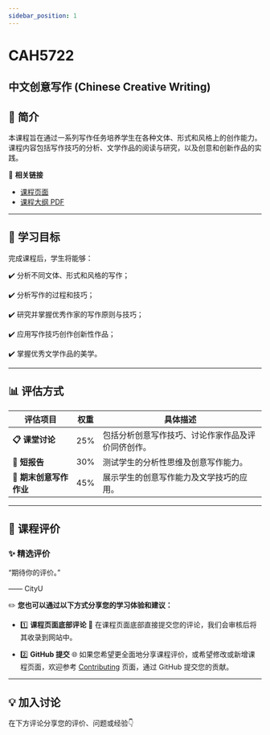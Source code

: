 ```yaml
---
sidebar_position: 1
---
```


# CAH5722
## 中文创意写作 (Chinese Creative Writing)

## **📘 简介**
本课程旨在通过一系列写作任务培养学生在各种文体、形式和风格上的创作能力。课程内容包括写作技巧的分析、文学作品的阅读与研究，以及创意和创新作品的实践。

🔗 **相关链接**
- [课程页面](https://www.cityu.edu.hk/catalogue/pg/202425/course/CAH5722.htm)
- [课程大纲 PDF](https://www.cityu.edu.hk/catalogue/pg/202425/course/CAH5722.pdf)

---

## **🎯 学习目标**

完成课程后，学生将能够：

✔️ 分析不同文体、形式和风格的写作；

✔️ 分析写作的过程和技巧；

✔️ 研究并掌握优秀作家的写作原则与技巧；

✔️ 应用写作技巧创作创新性作品；

✔️ 掌握优秀文学作品的美学。

---

## **📊 评估方式**

| **评估项目**              | **权重** | **具体描述**                                                                                       |
|--------------------------|---------|---------------------------------------------------------------------------------------------------|
| **📋 课堂讨论**           | 25%     | 包括分析创意写作技巧、讨论作家作品及评价同侪创作。                                                       |
| **📂 短报告**             | 30%     | 测试学生的分析性思维及创意写作能力。                                                                   |
| **📂 期末创意写作作业**    | 45%     | 展示学生的创意写作能力及文学技巧的应用。                                                                |

---

## **💬 课程评价**

### ✨ **精选评价**
<div className={commentStyles.commentBox}>
    <p className={commentStyles.commentText}>
        “期待你的评价。”
    </p>
    <p className={commentStyles.commentAuthor}>—— CityU</p>
</div>

✏️ **您也可以通过以下方式分享您的学习体验和建议：**

- 1️⃣ **课程页面底部评论**
💬 在课程页面底部直接提交您的评论，我们会审核后将其收录到网站中。

- 2️⃣ **GitHub 提交**
🌐 如果您希望更全面地分享课程评价，或希望修改或新增课程页面，欢迎参考 [Contributing](/contributing) 页面，通过 GitHub 提交您的贡献。

---

## **💡 加入讨论**

在下方评论分享您的评价、问题或经验👇
<Utterances />
